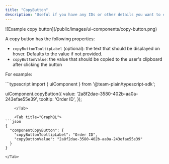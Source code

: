 ```yaml
---
title: "CopyButton"
description: "Useful if you have any IDs or other details you want to copy for use in messages or outside of Plain."
---
```


<Frame>
  ![Example copy button](/public/images/ui-components/copy-button.png)
</Frame>

A copy button has the following properties:

- `copyButtonTooltipLabel` (optional): the text that should be displayed on hover. Defaults to the value if not
  provided.
- `copyButtonValue`: the value that should be copied to the user's clipboard after clicking the button

For example:

<Tabs>
    <Tab title="Typescript SDK">
```typescript
import { uiComponent } from '@team-plain/typescript-sdk';
 
uiComponent.copyButton({
  value: '2a8f2dae-3580-402b-aa0a-243efae55e39',
  tooltip: 'Order ID',
});
```
    </Tab>

    <Tab title="GraphQL">
```json
{
  "componentCopyButton": {
    "copyButtonTooltipLabel": "Order ID",
    "copyButtonValue": "2a8f2dae-3580-402b-aa0a-243efae55e39"
  }
}
```
    </Tab>

</Tabs>
